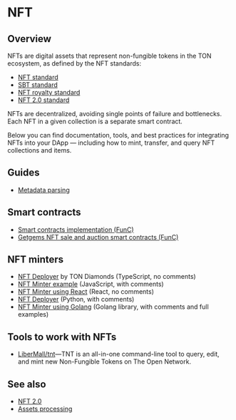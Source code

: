 

# NFT

## Overview

NFTs are digital assets that represent non-fungible tokens in the TON ecosystem, as defined by the NFT standards:

- [NFT standard](https://github.com/ton-blockchain/TEPs/blob/master/text/0062-nft-standard.md)
- [SBT standard](https://github.com/ton-blockchain/TEPs/blob/master/text/0085-sbt-standard.md)
- [NFT royalty standard](https://github.com/ton-blockchain/TEPs/blob/master/text/0066-nft-royalty-standard.md)
- [NFT 2.0 standard](/v3/documentation/dapps/assets/nft-2.0)

NFTs are decentralized, avoiding single points of failure and bottlenecks.
Each NFT in a given collection is a separate smart contract.

Below you can find documentation, tools, and best practices for integrating NFTs into your DApp — including how to mint, transfer, and query NFT collections and items.

## Guides

- [Metadata parsing](/v3/guidelines/dapps/asset-processing/nft-processing/metadata-parsing)

## Smart contracts

- [Smart contracts implementation (FunC)](https://github.com/ton-blockchain/token-contract/)
- [Getgems NFT sale and auction smart contracts (FunC)](https://github.com/getgems-io/nft-contracts)

## NFT minters

- [NFT Deployer](https://github.com/tondiamonds/ton-nft-deployer) by TON Diamonds (TypeScript, no comments)
- [NFT Minter example](https://github.com/ton-foundation/token-contract/tree/main/nft/web-example) (JavaScript, with comments)
- [NFT Minter using React](https://github.com/tonbuilders/tonbuilders-minter) (React, no comments)
- [NFT Deployer](https://github.com/anomaly-guard/nft-deployer) (Python, with comments)
- [NFT Minter using Golang](https://github.com/xssnick/tonutils-go#nft) (Golang library, with comments and full examples)

## Tools to work with NFTs

- [LiberMall/tnt](https://github.com/LiberMall/tnt)—TNT is an all-in-one command-line tool to query, edit, and mint new Non-Fungible Tokens on The Open Network.

## See also

- [NFT 2.0](/v3/documentation/dapps/assets/nft-2.0/)
- [Assets processing](/v3/guidelines/dapps/asset-processing/jettons/)

<Feedback />
